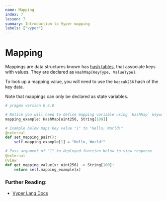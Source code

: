 ```yaml
---
name: Mapping
index: 7
lesson: 7
summary: Introduction to Vyper mapping
labels: ["vyper"]
---
```


# Mapping

Mappings are data structures known has [hash tables](https://en.wikipedia.org/wiki/Hash_table), that associate keys with values. They are declared as `HashMap[KeyType, ValueType]`.

To look up a mapping value, you will need to use the `keccak256` hash of the key data.

Note that mappings can only be declared as state variables.

```python
# pragma version 0.4.0

# Notice you will need to define mapping variable using `HashMap` keyword
mapping_example: HashMap[uint256, String[100]]

# Example below maps key value "1" to "Hello, World!"
@external
def set_mapping_pair():
    self.mapping_example[1] = "Hello, World!"

# Pass argument of "1" to deployed function below to view response
@external
@view
def get_mapping_value(x: uint256) -> String[100]:
    return self.mapping_example[x]
```

### Further Reading:

- [Vyper Lang Docs](https://docs.vyperlang.org/en/stable/types.html#mappings)
